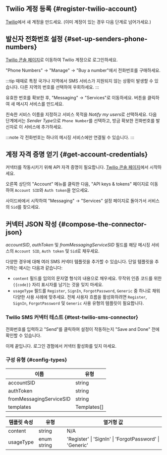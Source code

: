 ## Twilio 계정 등록 \{#register-twilio-account}

[Twilio](https://www.twilio.com)에서 새 계정을 만드세요. (이미 계정이 있는 경우 다음 단계로 넘어가세요.)

## 발신자 전화번호 설정 \{#set-up-senders-phone-numbers}

[Twilio 콘솔 페이지](https://console.twilio.com/)로 이동하여 Twilio 계정으로 로그인하세요.

"Phone Numbers" -> "Manage" -> "Buy a number"에서 전화번호를 구매하세요.

:::tip
때때로 특정 국가나 지역에서 SMS 서비스가 지원되지 않는 상황이 발생할 수 있습니다. 다른 지역의 번호를 선택하여 우회하세요.
:::

유효한 번호를 확보한 후, "Messaging" -> "Services"로 이동하세요. 버튼을 클릭하여 새 메시지 서비스를 만드세요.

친숙한 서비스 이름을 지정하고 서비스 목적을 *Notify my users*로 선택하세요. 다음 단계에서는 *Sender Type*으로 `Phone Number`를 선택하고, 방금 확보한 전화번호를 발신자로 이 서비스에 추가하세요.

:::note
각 전화번호는 하나의 메시징 서비스에만 연결될 수 있습니다.
:::

## 계정 자격 증명 얻기 \{#get-account-credentials}

커넥터를 작동시키기 위해 API 자격 증명이 필요합니다. [Twilio 콘솔 페이지](https://console.twilio.com/)에서 시작하세요.

오른쪽 상단의 "Account" 메뉴를 클릭한 다음, "API keys & tokens" 페이지로 이동하여 `Account SID`와 `Auth token`을 얻으세요.

사이드바에서 시작하여 "Messaging" -> "Services" 설정 페이지로 돌아가서 서비스의 `Sid`를 찾으세요.

## 커넥터 JSON 작성 \{#compose-the-connector-json}

_accountSID_, _authToken_ 및 _fromMessagingServiceSID_ 필드를 해당 메시징 서비스의 `Account SID`, `Auth token` 및 `Sid`로 채우세요.

다양한 경우에 대해 여러 SMS 커넥터 템플릿을 추가할 수 있습니다. 단일 템플릿을 추가하는 예시는 다음과 같습니다:

- `content` 필드를 임의의 문자열 형식의 내용으로 채우세요. 무작위 인증 코드를 위한 `{{code}}` 자리 표시자를 남기는 것을 잊지 마세요.
- `usageType` 필드를 `Register`, `SignIn`, `ForgotPassword`, `Generic` 중 하나로 채워 다양한 사용 사례에 맞추세요. 전체 사용자 흐름을 활성화하려면 `Register`, `SignIn`, `ForgotPassword` 및 `Generic` 사용 유형의 템플릿이 필요합니다.

### Twilio SMS 커넥터 테스트 \{#test-twilio-sms-connector}

전화번호를 입력하고 "Send"를 클릭하여 설정이 작동하는지 "Save and Done" 전에 확인할 수 있습니다.

이제 끝입니다. <MainSiteUrl href="/connectors/sms-connectors/#enable-phone-number-for-end-user-flows">로그인 경험에서 커넥터 활성화</MainSiteUrl>를 잊지 마세요.

### 구성 유형 \{#config-types}

| 이름                    | 유형        |
| ----------------------- | ----------- |
| accountSID              | string      |
| authToken               | string      |
| fromMessagingServiceSID | string      |
| templates               | Templates[] |

| 템플릿 속성 | 유형        | 열거형 값                                               |
| ----------- | ----------- | ------------------------------------------------------- |
| content     | string      | N/A                                                     |
| usageType   | enum string | 'Register' \| 'SignIn' \| 'ForgotPassword' \| 'Generic' |
